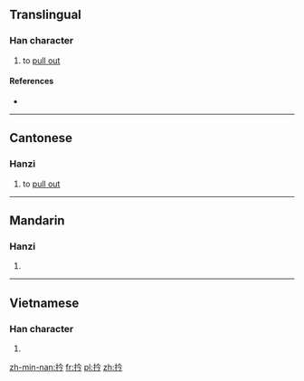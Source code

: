 ==Translingual==

===Han character===
{{Han char|rn=64|rad=手|as=04|sn=7|four=58027|canj=QOIN|ids=⿰扌今}}

# {{label|zh|Cantonese}} to [[pull out]]

====References====
* {{Han ref|kx=0419.010|dkj=11836|dj=0765.230|hdz=31840.060|uh=6272|ud=25202|bh=CAF5|bd=51957}}

----

==Cantonese==

===Hanzi===
{{yue-hanzi|jyut=[[ngam4]]|y=ngam4}}

# to [[pull out]]

----

==Mandarin==

===Hanzi===
{{cmn-hanzi|pin=[[qián]] ([[qian2]]), [[pān]] ([[pan1]])|wg=ch'ien<sup>2</sup>, p'an<sup>1</sup>}}

# {{defn|lang=cmn|sort=手04}}

----

==Vietnamese==

===Han character===
{{vi-readings|rs=手04| hanviet = cầm}}

# {{defn|lang=vi|sort=手04}}

[[zh-min-nan:扲]]
[[fr:扲]]
[[pl:扲]]
[[zh:扲]]